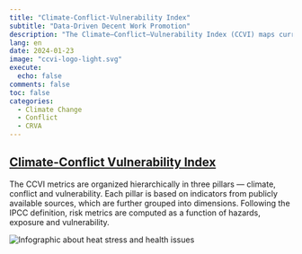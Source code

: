 ```yaml
---
title: "Climate-Conflict-Vulnerability Index"
subtitle: "Data-Driven Decent Work Promotion"
description: "The Climate—Conflict—Vulnerability Index (CCVI) maps current global risks by integrating climate and conflict hazards with local vulnerabilities"
lang: en
date: 2024-01-23
image: "ccvi-logo-light.svg"
execute:
  echo: false
comments: false
toc: false
categories:
  - Climate Change
  - Conflict
  - CRVA
---
```



## [Climate-Conflict Vulnerability Index](https://climate-conflict.org/www)

The CCVI metrics are organized hierarchically in three pillars — climate, conflict and vulnerability.
Each pillar is based on indicators from publicly available sources, which are further grouped into dimensions.
Following the IPCC definition, risk metrics are computed as a function of hazards, exposure and vulnerability.

![](ccvi-logo-light.svg "Infographic about heat stress and health issues")